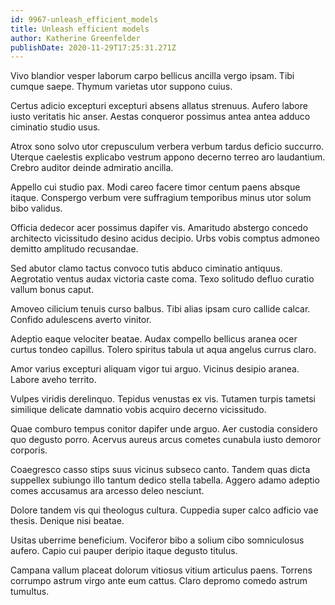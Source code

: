 ```yaml
---
id: 9967-unleash_efficient_models
title: Unleash efficient models
author: Katherine Greenfelder
publishDate: 2020-11-29T17:25:31.271Z
---
```


Vivo blandior vesper laborum carpo bellicus ancilla vergo ipsam. Tibi cumque saepe. Thymum varietas utor suppono cuius.

Certus adicio excepturi excepturi absens allatus strenuus. Aufero labore iusto veritatis hic anser. Aestas conqueror possimus antea antea adduco ciminatio studio usus.

Atrox sono solvo utor crepusculum verbera verbum tardus deficio succurro. Uterque caelestis explicabo vestrum appono decerno terreo aro laudantium. Crebro auditor deinde admiratio ancilla.

Appello cui studio pax. Modi careo facere timor centum paens absque itaque. Conspergo verbum vere suffragium temporibus minus utor solum bibo validus.

Officia dedecor acer possimus dapifer vis. Amaritudo abstergo concedo architecto vicissitudo desino acidus decipio. Urbs vobis comptus admoneo demitto amplitudo recusandae.

Sed abutor clamo tactus convoco tutis abduco ciminatio antiquus. Aegrotatio ventus audax victoria caste coma. Texo solitudo defluo curatio vallum bonus caput.

Amoveo cilicium tenuis curso balbus. Tibi alias ipsam curo callide calcar. Confido adulescens averto vinitor.

Adeptio eaque velociter beatae. Audax compello bellicus aranea ocer curtus tondeo capillus. Tolero spiritus tabula ut aqua angelus currus claro.

Amor varius excepturi aliquam vigor tui arguo. Vicinus desipio aranea. Labore aveho territo.

Vulpes viridis derelinquo. Tepidus venustas ex vis. Tutamen turpis tametsi similique delicate damnatio vobis acquiro decerno vicissitudo.

Quae comburo tempus conitor dapifer unde arguo. Aer custodia considero quo degusto porro. Acervus aureus arcus cometes cunabula iusto demoror corporis.

Coaegresco casso stips suus vicinus subseco canto. Tandem quas dicta suppellex subiungo illo tantum dedico stella tabella. Aggero adamo adeptio comes accusamus ara arcesso deleo nesciunt.

Dolore tandem vis qui theologus cultura. Cuppedia super calco adficio vae thesis. Denique nisi beatae.

Usitas uberrime beneficium. Vociferor bibo a solium cibo somniculosus aufero. Capio cui pauper deripio itaque degusto titulus.

Campana vallum placeat dolorum vitiosus vitium articulus paens. Torrens corrumpo astrum virgo ante eum cattus. Claro depromo comedo astrum tumultus.
